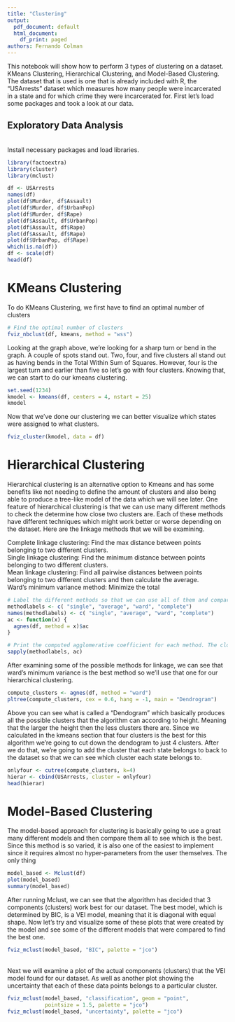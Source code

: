 ```yaml
---
title: "Clustering"
output:
  pdf_document: default
  html_document:
    df_print: paged
authors: Fernando Colman
---
```


This notebook will show how to perform 3 types of clustering on a dataset. KMeans Clustering, Hierarchical Clustering, and Model-Based Clustering. The dataset that is used is one that is already included with R, the "USArrests" dataset which measures how many people were incarcerated in a state and for which crime they were incarcerated for. First let's load some packages and took a look at our data.

## Exploratory Data Analysis

\
Install necessary packages and load libraries.
```r
library(factoextra)
library(cluster)
library(mclust)
```

```r
df <- USArrests
names(df)
plot(df$Murder, df$Assault)
plot(df$Murder, df$UrbanPop)
plot(df$Murder, df$Rape)
plot(df$Assault, df$UrbanPop)
plot(df$Assault, df$Rape)
plot(df$Assault, df$Rape)
plot(df$UrbanPop, df$Rape)
which(is.na(df))
df <- scale(df)
head(df)
```

# KMeans Clustering

To do KMeans Clustering, we first have to find an optimal number of clusters

```r
# Find the optimal number of clusters
fviz_nbclust(df, kmeans, method = "wss")
```

Looking at the graph above, we're looking for a sharp turn or bend in the graph. A couple of spots stand out. Two, four, and five clusters all stand out as having bends in the Total Within Sum of Squares. However, four is the largest turn and earlier than five so let's go with four clusters. Knowing that, we can start to do our kmeans clustering.

```r
set.seed(1234)
kmodel <- kmeans(df, centers = 4, nstart = 25)
kmodel
```

Now that we've done our clustering we can better visualize which states were assigned to what clusters.

```r
fviz_cluster(kmodel, data = df)
```

# Hierarchical Clustering

Hierarchical clustering is an alternative option to Kmeans and has some benefits like not needing to define the amount of clusters and also being able to produce a tree-like model of the data which we will see later. One feature of hierarchical clustering is that we can use many different methods to check the determine how close two clusters are. Each of these methods have different techniques which might work better or worse depending on the dataset. Here are the linkage methods that we will be examining.

Complete linkage clustering: Find the max distance between points belonging to two different clusters.\
Single linkage clustering: Find the minimum distance between points belonging to two different clusters.\
Mean linkage clustering: Find all pairwise distances between points belonging to two different clusters and then calculate the average.\
Ward's minimum variance method: Minimize the total

```r
# Label the different methods so that we can use all of them and compare which is the best fit for our dataset
methodlabels <- c( "single", "average", "ward", "complete")
names(methodlabels) <- c( "single", "average", "ward", "complete")
ac <- function(x) {
  agnes(df, method = x)$ac
}

# Print the computed agglomerative coefficient for each method. The closer to 1, the better the clusters.
sapply(methodlabels, ac)
```

After examining some of the possible methods for linkage, we can see that ward's minimum variance is the best method so we'll use that one for our hierarchical clustering.

```r
compute_clusters <- agnes(df, method = "ward")
pltree(compute_clusters, cex = 0.6, hang = -1, main = "Dendrogram") 
```

Above you can see what is called a "Dendogram" which basically produces all the possible clusters that the algorithm can according to height. Meaning that the larger the height then the less clusters there are. Since we calculated in the kmeans section that four clusters is the best for this algorithm we're going to cut down the dendogram to just 4 clusters. After we do that, we're going to add the cluster that each state belongs to back to the dataset so that we can see which cluster each state belongs to.

```r
onlyfour <- cutree(compute_clusters, k=4)
hierar <- cbind(USArrests, cluster = onlyfour)
head(hierar)
```

# Model-Based Clustering

The model-based approach for clustering is basically going to use a great many different models and then compare them all to see which is the best. Since this method is so varied, it is also one of the easiest to implement since it requires almost no hyper-parameters from the user themselves. The only thing 

```r
model_based <- Mclust(df)
plot(model_based)
summary(model_based)
```

After running Mclust, we can see that the algorithm has decided that 3 components (clusters) work best for our dataset. The best model, which is determined by BIC, is a VEI model, meaning that it is diagonal with equal shape. Now let's try and visualize some of these plots that were created by the model and see some of the different models that were compared to find the best one.

```r
fviz_mclust(model_based, "BIC", palette = "jco")
```
\
Next we will examine a plot of the actual components (clusters) that the VEI model found for our dataset. As well as another plot showing the uncertainty that each of these data points belongs to a particular cluster.

```r
fviz_mclust(model_based, "classification", geom = "point", 
            pointsize = 1.5, palette = "jco")
fviz_mclust(model_based, "uncertainty", palette = "jco")
```


